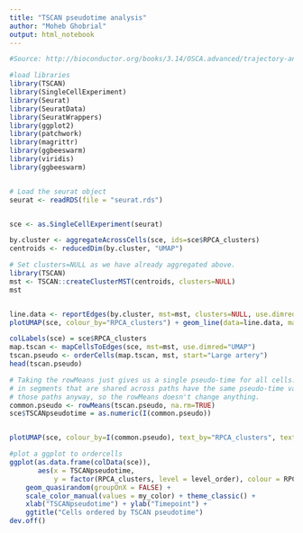 ---
title: "TSCAN pseudotime analysis"
author: "Moheb Ghobrial"
output: html_notebook
---


```{r}
#Source: http://bioconductor.org/books/3.14/OSCA.advanced/trajectory-analysis.html

#load libraries 
library(TSCAN)
library(SingleCellExperiment)
library(Seurat)
library(SeuratData)
library(SeuratWrappers)
library(ggplot2)
library(patchwork)
library(magrittr)
library(ggbeeswarm)
library(viridis)
library(ggbeeswarm)


# Load the seurat object
seurat <- readRDS(file = "seurat.rds")


sce <- as.SingleCellExperiment(seurat)

by.cluster <- aggregateAcrossCells(sce, ids=sce$RPCA_clusters)
centroids <- reducedDim(by.cluster, "UMAP")

# Set clusters=NULL as we have already aggregated above.
library(TSCAN)
mst <- TSCAN::createClusterMST(centroids, clusters=NULL)
mst


line.data <- reportEdges(by.cluster, mst=mst, clusters=NULL, use.dimred="UMAP")
plotUMAP(sce, colour_by="RPCA_clusters") + geom_line(data=line.data, mapping=aes(x=UMAP_1, y= UMAP_2, group=edge)) #We remove lines that go out of the main population

colLabels(sce) = sce$RPCA_clusters
map.tscan <- mapCellsToEdges(sce, mst=mst, use.dimred="UMAP")
tscan.pseudo <- orderCells(map.tscan, mst, start="Large artery")
head(tscan.pseudo)

# Taking the rowMeans just gives us a single pseudo-time for all cells. Cells
# in segments that are shared across paths have the same pseudo-time value for
# those paths anyway, so the rowMeans doesn't change anything.
common.pseudo <- rowMeans(tscan.pseudo, na.rm=TRUE)
sce$TSCANpseudotime = as.numeric(I(common.pseudo))


plotUMAP(sce, colour_by=I(common.pseudo), text_by="RPCA_clusters", text_colour="red") + geom_line(data=line.data, mapping=aes(x=UMAP_1, y= UMAP_2, group=edge)) + scale_color_viridis(discrete = FALSE, option = "E")

#plot a ggplot to ordercells 
ggplot(as.data.frame(colData(sce)), 
       aes(x = TSCANpseudotime, 
           y = factor(RPCA_clusters, level = level_order), colour = RPCA_clusters)) +
    geom_quasirandom(groupOnX = FALSE) +
    scale_color_manual(values = my_color) + theme_classic() +
    xlab("TSCANpseudotime") + ylab("Timepoint") +
    ggtitle("Cells ordered by TSCAN pseudotime")
dev.off()


```

